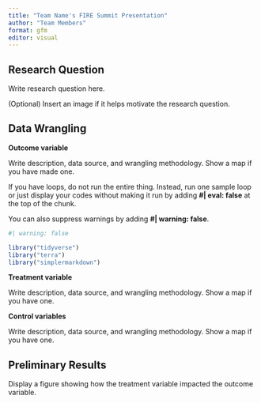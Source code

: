 ---
title: "Team Name's FIRE Summit Presentation"
author: "Team Members"
format: gfm
editor: visual
---

## Research Question

Write research question here.

(Optional) Insert an image if it helps motivate the research question.

## Data Wrangling

**Outcome variable**

Write description, data source, and wrangling methodology. Show a map if you have made one.

If you have loops, do not run the entire thing. Instead, run one sample loop or just display your codes without making it run by adding **#\| eval: false** at the top of the chunk.

You can also suppress warnings by adding **#\| warning: false**.

```{r}
#| warning: false

library("tidyverse")
library("terra")
library("simplermarkdown")
```

**Treatment variable**

Write description, data source, and wrangling methodology. Show a map if you have one.

**Control variables**

Write description, data source, and wrangling methodology. Show a map if you have one.

## Preliminary Results

Display a figure showing how the treatment variable impacted the outcome variable.

